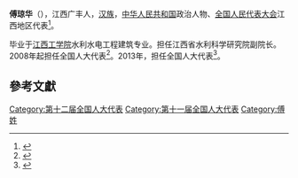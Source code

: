 '''傅琼华'''（{{bd|1963年||}}），江西广丰人，[[汉族|汉族]]，[[中华人民共和国|中华人民共和国]]政治人物、[[全国人民代表大会|全国人民代表大会]]江西地区代表<ref>{{cite web|author=新华网|title=第十一届全国人大代表|url=http://news.xinhuanet.com/ziliao/2008-03/03/content_7708230.htm?node=36628|publisher=新华网|accessdate=2014-01-07|archive-date=2014-01-10|archive-url=https://web.archive.org/web/20140110211415/http://news.xinhuanet.com/ziliao/2008-03/03/content_7708230.htm?node=36628|dead-url=no}}</ref>。

毕业于[[江西工学院|江西工学院]]水利水电工程建筑专业。担任江西省水利科学研究院副院长。2008年起担任全国人大代表<ref>{{cite news|title=全国人大代表信息-傅琼华|url=http://210.82.31.1:8084/delegate/viewDelegate.action?dbid=111188|accessdate=2013-04-05|newspaper=全国人大网|archive-url=https://web.archive.org/web/20140424080514/http://www.npc.gov.cn/delegate/viewDelegate.action?dbid=111188|archive-date=2014-04-24|dead-url=yes}}</ref>。2013年，担任全国人大代表<ref>{{cite news|title=全国人大代表信息-傅琼华|url=http://210.82.31.1:8084/delegate/viewDelegate.action?dbid=121176|accessdate=2013-04-05|newspaper=全国人大网|archive-url=https://web.archive.org/web/20140424082037/http://www.npc.gov.cn/delegate/viewDelegate.action?dbid=121176|archive-date=2014-04-24|dead-url=yes}}</ref>。

==參考文獻==
{{reflist}}
{{中国政治人物小作品}}

[[Category:第十二届全国人大代表|Category:第十二届全国人大代表]]
[[Category:第十一届全国人大代表|Category:第十一届全国人大代表]]
[[Category:傅姓|Category:傅姓]]